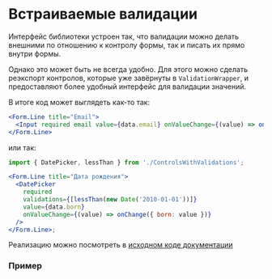 
<Meta of={DocsStories} />

# Встраиваемые валидации

Интерфейс библиотеки устроен так, что валидации можно делать внешними по отношению к контролу формы, так и писать их прямо внутри формы.

Однако это может быть не всегда удобно.
Для этого можно сделать реэкспорт контролов, которые уже завёрнуты в `ValidationWrapper`, и предоставляют более удобный интерфейс для валидации значений.

В итоге код может выглядеть как-то так:

```jsx static
<Form.Line title="Email">
  <Input required email value={data.email} onValueChange={(value) => onChange({ email: value })} />
</Form.Line>
```

или так:

```jsx static
import { DatePicker, lessThan } from './ControlsWithValidations';

<Form.Line title="Дата рождения">
  <DatePicker
    required
    validations={[lessThan(new Date('2010-01-01'))]}
    value={data.born}
    onValueChange={(value) => onChange({ born: value })}
  />
</Form.Line>;
```

Реализацию можно посмотреть в [исходном коде документации](https://github.com/skbkontur/retail-ui/tree/master/packages/react-ui-validations/docs/Pages/Concepts/InlineValidations)

### Пример

<Canvas of={DocsStories.InlineValidations} />

<Source of={DocsStories.InlineValidations} />

```jsx static
import React from 'react';
import { Button } from '@skbkontur/react-ui/components/Button';

import { ValidationContainer } from '../../../../src';
import { Form } from '../../../Common/Form';
import { Nullable } from '../../../../typings/Types';

import { Input, DatePicker, lessThanDate } from './ControlsWithValidations';

export interface ContactInfo {
  name: string;
  email: string;
  born: string;
}

interface InlineValidationsDemoState {
  data: ContactInfo;
}
export default class InlineValidationsDemo extends React.Component {
  public state: InlineValidationsDemoState = {
    data: {
      name: '',
      email: '',
      born: '',
    },
  };

  private container: Nullable<ValidationContainer> = null;

  public render() {
    const { data } = this.state;
    return (
      <ValidationContainer ref={this.refContainer}>
        <Form>
          <Form.Line title="Имя">
            <Input
              required
              value={data.name}
              onValueChange={(value) => this.handleChange({ name: value })}
            />
          </Form.Line>

          <Form.Line title="E-mail">
            <Input
              required
              email
              value={data.email}
              onValueChange={(value) => this.handleChange({ email: value })}
            />
          </Form.Line>

          <Form.Line title="Дата рождения">
            <DatePicker
              required
              validations={[lessThanDate(new Date('2010-01-01'))]}
              value={data.born}
              onValueChange={(value) => this.handleChange({ born: value })}
            />
          </Form.Line>

          <Form.ActionsBar>
            <Button use={'primary'} onClick={this.handleSubmit}>
              Submit
            </Button>
          </Form.ActionsBar>
        </Form>
      </ValidationContainer>
    );
  }

  private handleChange = (data: Partial<ContactInfo>): void => {
    this.setState({ data: { ...this.state.data, ...data } });
  };

  private handleSubmit = async (): Promise<void> => {
    if (!this.container) {
      throw new Error('invalid state');
    }
    if (await this.container.validate()) {
      alert('success');
    }
  };

  private refContainer = (el: Nullable<ValidationContainer>) => (this.container = el);
}
```
